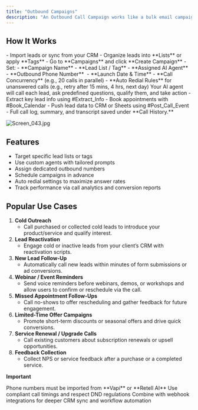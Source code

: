 ```yaml
---
title: "Outbound Campaigns"
description: "An Outbound Call Campaign works like a bulk email campaign — but with real-time voice conversations powered by AI. Use it to engage, qualify, and convert large volumes of leads at scale, automatically."
---
```


## **How It Works**

<Steps>
  <Step title="Create a Lead List" stepNumber={1} titleSize="p">
    - Import leads or sync from your CRM
    - Organize leads into **Lists** or apply **Tags**
  </Step>
  <Step title="Launch a New Campaign" stepNumber={2} titleSize="p">
    - Go to **Campaigns** and click **Create Campaign**
    - Set:
      - **Campaign Name**
      - **Lead List / Tag**
      - **Assigned AI Agent**
      - **Outbound Phone Number** 
      - **Launch Date & Time**
  </Step>
  <Step title="Configure Call Settings" stepNumber={3} titleSize="p">
    - **Call Concurrency** (e.g., 20 calls in parallel)
    - **Auto Redial Rules** for unanswered calls (e.g., retry after 15 mins, 4 hrs, next day)
  </Step>
  <Step title="AI Handles the Conversations" stepNumber={4} titleSize="p">
    Your AI agent will call each lead, ask predefined questions, qualify them, and take action
  </Step>
  <Step title="Post-Call Actions" stepNumber={5} titleSize="p">
    - Extract key lead info using #Extract_Info
    - Book appointments with #Book_Calendar
    - Push lead data to CRM or Sheets using #Post_Call_Event
    - Full call log, summary, and transcript saved under **Call History.**
  </Step>
</Steps>

![Screen_043.jpg](/images/Screen_043.jpg)

## **Features**

- Target specific lead lists or tags
- Use custom agents with tailored prompts
- Assign dedicated outbound numbers
- Schedule campaigns in advance
- Auto redial settings to maximize answer rates
- Track performance via call analytics and conversion reports

## **Popular Use Cases**

1. **Cold Outreach**
   - Call purchased or collected cold leads to introduce your product/service and qualify interest.
2. **Lead Reactivation**
   - Engage cold or inactive leads from your client’s CRM with reactivation scripts.
3. **New Lead Follow-Up**
   - Automatically call new leads within minutes of form submissions or ad conversions.
4. **Webinar / Event Reminders**
   - Send voice reminders before webinars, demos, or workshops and allow users to confirm or reschedule via the call.
5. **Missed Appointment Follow-Ups**
   - Call no-shows to offer rescheduling and gather feedback for future engagement.
6. **Limited-Time Offer Campaigns**
   - Promote short-term discounts or seasonal offers and drive quick conversions.
7. **Service Renewal / Upgrade Calls**
   - Call existing customers about subscription renewals or upsell opportunities.
8. **Feedback Collection**
   - Collect NPS or service feedback after a purchase or a completed service.

**Important**

<Note>
  Phone numbers must be imported from **Vapi** or **Retell AI**
</Note>

<Note>
  Use compliant call timings and respect DND regulations
</Note>

<Note>
  Combine with webhook integrations for deeper CRM sync and workflow automation
</Note>